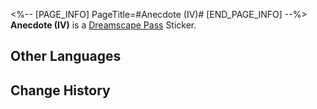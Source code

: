<%-- [PAGE_INFO]
PageTitle=#Anecdote (IV)#
[END_PAGE_INFO] --%>
{{Stub|Location information}}
{{Item Infobox
|id          = 223233
|image       = Dreamscape Pass Sticker Text.png
|type        = Dreamscape Pass Sticker
|type2       = Amusing Ourselves to Death Stickers
|invCategory = 
|rarity      = 4
|effect      = 
|description = Digital stickers that can be used to decorate the pages of the Dreamtour Handbook. They come in many different styles.
|source1     = [[Discuss art with the Art Critic]]
}}
{{Description|The billionaire with two billion credits is the most pitiable billionaire in the world: Retirement is not an option, and continuing to work is not worthwhile. How miserable.}}
'''Anecdote (IV)''' is a [[Dreamscape Pass]] Sticker.

==Other Languages==
{{Other Languages
|en   = Anecdote (IV)
|zhs  = 趣闻•其四
|zht  = 趣聞•其四
|ja   = 面白い噂・4
|ko   = 흥미로운 이야기•4
|es   = Anécdota IV
|fr   = Anecdote&nbsp;(IV)
|ru   = Забавная история IV
|th   = ข่าวลือที่น่าสนใจ 4
|vi   = Tin Thú Vị (4)
|de   = Anekdote (Ⅳ)
|id   = Fakta Menarik 4
|pt   = Anedota (IV)
}}

==Change History==
{{Change History|2.0}}